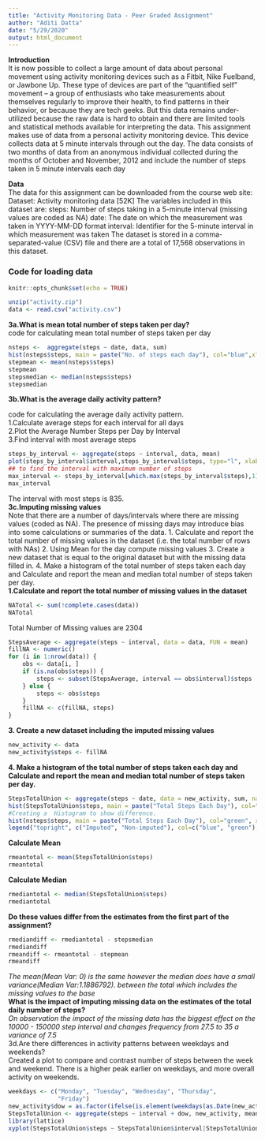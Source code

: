 ```yaml
---
title: "Activity Monitoring Data - Peer Graded Assignment"
author: "Aditi Datta"
date: "5/29/2020"
output: html_document
---
```

**Introduction**  
It is now possible to collect a large amount of data about personal movement using activity monitoring devices such as a Fitbit, Nike Fuelband, or Jawbone Up. These type of devices are part of the “quantified self” movement – a group of enthusiasts who take measurements about themselves regularly to improve their health, to find patterns in their behavior, or because they are tech geeks. But this data remains under-utilized because the raw data is hard to obtain and there are limited tools and statistical methods available for interpreting the data. This assignment makes use of data from a personal activity monitoring device. This device collects data at 5 minute intervals through out the day. The data consists of two months of data from an anonymous individual collected during the months of October and November, 2012 and include the number of steps taken in 5 minute intervals each day  

**Data**  
The data for this assignment can be downloaded from the course web site: Dataset: Activity monitoring data [52K] The variables included in this dataset are: steps: Number of steps taking in a 5-minute interval (missing values are coded as NA) date: The date on which the measurement was taken in YYYY-MM-DD format interval: Identifier for the 5-minute interval in which measurement was taken The dataset is stored in a comma-separated-value (CSV) file and there are a total of 17,568 observations in this dataset.  

### Code for loading data  
```r
knitr::opts_chunk$set(echo = TRUE)
```
```r
unzip("activity.zip")
data <- read.csv("activity.csv")
```
**3a.What is mean total number of steps taken per day?**  
code for calculating mean total number of steps taken per day  

```r
nsteps <-  aggregate(steps ~ date, data, sum)
hist(nsteps$steps, main = paste("No. of steps each day"), col="blue",xlab="No. of Steps")
stepmean <- mean(nsteps$steps)
stepmean
stepsmedian <- median(nsteps$steps)
stepsmedian
```
**3b.What is the average daily activity pattern?**  

code for calculating the average daily activity pattern.  
 1.Calculate average steps for each interval for all days  
 2.Plot the Average Number Steps per Day by Interval  
 3.Find interval with most average steps  
```r
steps_by_interval <- aggregate(steps ~ interval, data, mean)
plot(steps_by_interval$interval,steps_by_interval$steps, type="l", xlab="Interval", ylab="Number of Steps",main="Average Number of Steps per Day by Interval")
## to find the interval with maximum number of steps
max_interval <- steps_by_interval[which.max(steps_by_interval$steps),1]
max_interval
```
The interval with most steps is 835.  
**3c.Imputing missing values**  
Note that there are a number of days/intervals where there are missing values (coded as NA). The presence of missing days may introduce bias into some calculations or summaries of the data. 1. Calculate and report the total number of missing values in the dataset (i.e. the total number of rows with NAs) 2. Using Mean for the day compute missing values 3. Create a new dataset that is equal to the original dataset but with the missing data filled in. 4. Make a histogram of the total number of steps taken each day and Calculate and report the mean and median total number of steps taken per day.  
**1.Calculate and report the total number of missing values in the dataset**  
```r
NATotal <- sum(!complete.cases(data))
NATotal
```
Total Number of Missing values are 2304  
```r
StepsAverage <- aggregate(steps ~ interval, data = data, FUN = mean)
fillNA <- numeric()
for (i in 1:nrow(data)) {
    obs <- data[i, ]
    if (is.na(obs$steps)) {
        steps <- subset(StepsAverage, interval == obs$interval)$steps
    } else {
        steps <- obs$steps
    }
    fillNA <- c(fillNA, steps)
}
```
**3. Create a new dataset including the imputed missing values**  
```r
new_activity <- data
new_activity$steps <- fillNA
```
**4. Make a histogram of the total number of steps taken each day and Calculate and report the mean and median total number of steps taken per day.**  
```r
StepsTotalUnion <- aggregate(steps ~ date, data = new_activity, sum, na.rm = TRUE)
hist(StepsTotalUnion$steps, main = paste("Total Steps Each Day"), col="blue", xlab="Number of Steps")
#Creating a  Histogram to show difference. 
hist(nsteps$steps, main = paste("Total Steps Each Day"), col="green", xlab="Number of Steps", add=T)
legend("topright", c("Imputed", "Non-imputed"), col=c("blue", "green"), lwd=10)
```
**Calculate Mean**  
```r
rmeantotal <- mean(StepsTotalUnion$steps)
rmeantotal
```
**Calculate Median**  
```r
rmediantotal <- median(StepsTotalUnion$steps)
rmediantotal
```
**Do these values differ from the estimates from the first part of the assignment?**  
```r
rmediandiff <- rmediantotal - stepsmedian
rmediandiff
rmeandiff <- rmeantotal - stepmean
rmeandiff
```
*The mean(Mean Var: 0) is the same however the median does have a small variance(Median Var:1.1886792). between the total which includes the missing values to the base*  
**What is the impact of imputing missing data on the estimates of the total daily number of steps?**  
*On observation the impact of the missing data has the biggest effect on the 10000 - 150000 step interval and changes frequency from 27.5 to 35 a variance of 7.5*  
3d.Are there differences in activity patterns between weekdays and weekends?  
Created a plot to compare and contrast number of steps between the week and weekend. There is a higher peak earlier on weekdays, and more overall activity on weekends.  
```r
weekdays <- c("Monday", "Tuesday", "Wednesday", "Thursday", 
              "Friday")
new_activity$dow = as.factor(ifelse(is.element(weekdays(as.Date(new_activity$date)),weekdays), "Weekday", "Weekend"))
StepsTotalUnion <- aggregate(steps ~ interval + dow, new_activity, mean)
library(lattice)
xyplot(StepsTotalUnion$steps ~ StepsTotalUnion$interval|StepsTotalUnion$dow, main="Average Steps per Day by Interval",xlab="Interval", ylab="Steps",layout=c(1,2), type="l")
```



